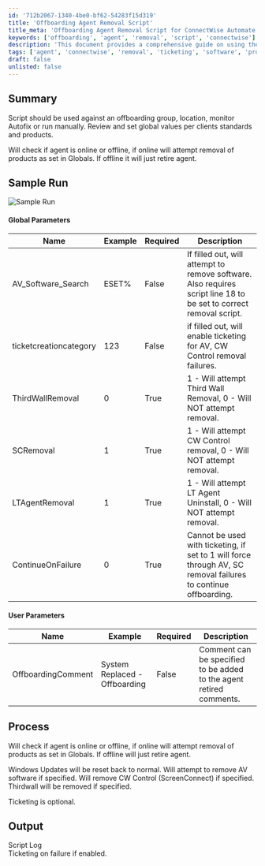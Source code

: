 ```yaml
---
id: '712b2067-1340-4be0-bf62-54283f15d319'
title: 'Offboarding Agent Removal Script'
title_meta: 'Offboarding Agent Removal Script for ConnectWise Automate'
keywords: ['offboarding', 'agent', 'removal', 'script', 'connectwise']
description: 'This document provides a comprehensive guide on using the Offboarding Agent Removal Script in ConnectWise Automate. It details the global and user parameters, the process of checking agent status, and the removal of specified software products. The script is designed to facilitate the offboarding process by managing agent removal efficiently, including ticketing options for failures.'
tags: ['agent', 'connectwise', 'removal', 'ticketing', 'software', 'process', 'global', 'user']
draft: false
unlisted: false
---
```

## Summary

Script should be used against an offboarding group, location, monitor Autofix or run manually. Review and set global values per clients standards and products.

Will check if agent is online or offline, if online will attempt removal of products as set in Globals. If offline it will just retire agent.

## Sample Run

![Sample Run](../../../static/img/Automated-Offboarding/image_1.png)

#### Global Parameters

| Name                     | Example | Required | Description                                                                                     |
|--------------------------|---------|----------|-------------------------------------------------------------------------------------------------|
| AV_Software_Search       | ESET%   | False    | If filled out, will attempt to remove software. Also requires script line 18 to be set to correct removal script. |
| ticketcreationcategory    | 123     | False    | if filled out, will enable ticketing for AV, CW Control removal failures.                      |
| ThirdWallRemoval         | 0       | True     | 1 - Will attempt Third Wall Removal, 0 - Will NOT attempt removal.                            |
| SCRemoval                | 1       | True     | 1 - Will attempt CW Control removal, 0 - Will NOT attempt removal.                            |
| LTAgentRemoval           | 1       | True     | 1 - Will attempt LT Agent Uninstall, 0 - Will NOT attempt removal.                            |
| ContinueOnFailure        | 0       | True     | Cannot be used with ticketing, if set to 1 will force through AV, SC removal failures to continue offboarding. |

#### User Parameters

| Name               | Example                         | Required | Description                                                                                     |
|--------------------|---------------------------------|----------|-------------------------------------------------------------------------------------------------|
| OffboardingComment  | System Replaced - Offboarding   | False    | Comment can be specified to be added to the agent retired comments.                            |

## Process

Will check if agent is online or offline, if online will attempt removal of products as set in Globals. If offline will just retire agent.

Windows Updates will be reset back to normal. Will attempt to remove AV software if specified. Will remove CW Control (ScreenConnect) if specified. Thirdwall will be removed if specified.

Ticketing is optional.

## Output

Script Log  
Ticketing on failure if enabled.











